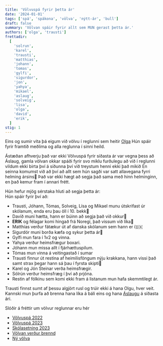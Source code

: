 ```yaml
---
title: 'Völvuspá fyrir þetta ár'
date: '2024-01-01'
tags: ['spá', 'spákona', 'völva', 'nýtt-ár', 'bull']
draft: false
summary: 'Völvan spáir fyrir allt sem MUN gerast þetta ár.'
authors: ['olga', 'trausti']
frettadir:
  [
    'solrun',
    'karel',
    'trausti',
    'matthias',
    'johann',
    'tomas',
    'gylfi',
    'sigurdor',
    'jon',
    'yahya',
    'mikael',
    'aslaug',
    'solveig',
    'lisa',
    'olga',
    'david',
    'erik',
  ]
stig: 1
---
```



Eins og sumir vita þá eigum við völvu í reglunni sem heitir [Olga](/medlimir/olga)
Hún spáir fyrir framtíð meðlima og alla reglunna í sinni heild.


Ástæðan afhverju það var ekki Völvuspá fyrir síðasta ár var vegna þess að Áslaug, gamla völvan okkar 
spáði fyrir svo miklu furðulegu að við í reglunni vildum ekki birta því á síðunna því við treystum henni ekki það mikið
En seinna komumst við að því að allt sem hún sagði var satt allavegana fyrri helming ársins🤦
Það var ekki hægt að segja það sama með hinn helminginn, en það kemur fram í annari frétt.


Hún hefur mjög sérstaka hluti að segja þetta ár: \
Hún spáir fyrir því að:

- Trausti, Jóhann, Tómas, Solveig, Lísa og Mikael munu útskrifast úr skólanum, enda eru þau öll í 10. bekk🤦
- Davíð muni hætta, hann er búinn að segja það við okkur🤦
- **ERIK** og félagar komi hingað frá Noregi, það vissum við líka🤦
- Matthías verður fátækur út af danska skólanum sem hann er í🇩🇰
- Sigurdór muni borða kæfa og sykur þetta ár🤦
- Gylfi mun fara í 1v2 og vinna.
- Yahya verður heimsfrægur boxari.
- Jóhann mun missa allt í fjárhættuspilum.
- Tómas mun vinna á veitingastað í sumar
- Trausti finnur út restina af heimilisföngum nýju krakkana, hann vissi það samt strax þegar hann sá þau í fyrsta skipti🤦
- Karel og Jón Steinar verða heimsfrægir.
- Sólrún verður heimsfræg í því að prjóna.
- Restin af fólkinu sem komi ekki fram á listanum mun hafa skemmtilegt ár.


Trausti finnst sumt af þessu algjört rusl og trúir ekki á hana Olgu, hver veit. 
Kannski mun þurfa að brenna hana líka á báli eins og hana [Áslaugu](/starfsfolk/aslaug) á síðasta ári.


Slóðir á fréttir um völvur reglunnar eru hér
- [Völvuspá 2022](/frettir/Völvuspá-2022)
- [Völvuspá 2023](/frettir/Völvuspá-2023)
- [Skólasetning 2023](/frettir/skolasetning-2023)
- [Völvan verður brennd](/frettir/Völvan-brennd)
- [Ný völva](/frettir/Ný-völva)




